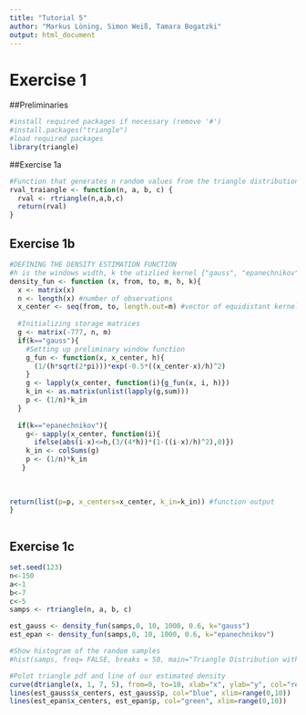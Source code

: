 ```yaml
---
title: "Tutorial 5"
author: "Markus Löning, Simon Weiß, Tamara Bogatzki"
output: html_document
---
```


# Exercise 1
##Preliminaries
```r
#install required packages if necessary (remove '#')
#install.packages("triangle")
#load required packages 
library(triangle)
```

##Exercise 1a
```r
#Function that generates n random values from the triangle distribution. Alternatively just call the 'rtriangle' function directly
rval_traiangle <- function(n, a, b, c) {
  rval <- rtriangle(n,a,b,c)
  return(rval)
}

```

## Exercise 1b
```r
#DEFINING THE DENSITY ESTIMATION FUNCTION
#h is the windows width, k the utizlied kernel {"gauss", "epanechnikov"}
density_fun <- function (x, from, to, m, h, k){
  x <- matrix(x)
  n <- length(x) #number of observations  
  x_center <- seq(from, to, length.out=m) #vector of equidistant kernel centers
  
  #Initializing storage matrices
  g <- matrix(-777, n, m)
  if(k=="gauss"){
    #Setting up preliminary window function
    g_fun <- function(x, x_center, h){
      (1/(h*sqrt(2*pi)))*exp(-0.5*((x_center-x)/h)^2)
    }
    g <- lapply(x_center, function(i){g_fun(x, i, h)})
    k_in <- as.matrix(unlist(lapply(g,sum)))
    p <- (1/n)*k_in
  }
  
  if(k=="epanechnikov"){
    g<- sapply(x_center, function(i){
      ifelse(abs(i-x)<=h,(3/(4*h))*(1-((i-x)/h)^2),0)})
    k_in <- colSums(g)
    p <- (1/n)*k_in
   } 
  
    
  
return(list(p=p, x_centers=x_center, k_in=k_in)) #function output
}



```

## Exercise 1c
```r
set.seed(123)
n<-150
a<-1
b<-7
c<-5
samps <- rtriangle(n, a, b, c)

est_gauss <- density_fun(samps,0, 10, 1000, 0.6, k="gauss")
est_epan <- density_fun(samps,0, 10, 1000, 0.6, k="epanechnikov")

#Show histogram of the random samples
#hist(samps, freq= FALSE, breaks = 50, main="Triangle Distribution with Estimated Densities", xlab="X", xlim=range(0,10), ylim=range(0,.5))

#Polot triangle pdf and line of our estimated density 
curve(dtriangle(x, 1, 7, 5), from=0, to=10, xlab="x", ylab="y", col="red")
lines(est_gauss$x_centers, est_gauss$p, col="blue", xlim=range(0,10))
lines(est_epan$x_centers, est_epan$p, col="green", xlim=range(0,10))
```
